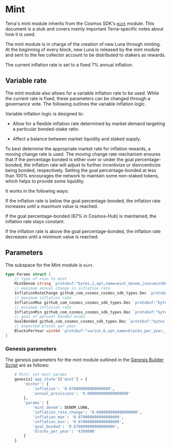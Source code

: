 
# Mint

<Admonition type="info">

Terra's mint module inherits from the Cosmos SDK's [`mint`](https://docs.cosmos.network/master/modules/mint/) module. This document is a stub and covers mainly important Terra-specific notes about how it is used.

</Admonition>

The mint module is in charge of the creation of new Luna through minting. At the beginning of every block, new Luna is released by the mint module and sent to the fee collector account to be distributed to stakers as rewards. 

The current inflation rate is set to a fixed 7% annual inflation.

## Variable rate

The mint module also allows for a variable inflation rate to be used. While the current rate is fixed, these parameters can be changed through a governance vote. The following outlines the variable inflation logic. 

Variable inflation logic is designed to: 
- Allow for a flexible inflation rate determined by market demand targeting a particular bonded-stake ratio.

- Affect a balance between market liquidity and staked supply.

To best determine the appropriate market rate for inflation rewards, a moving change rate is used. The moving change rate mechanism ensures that if the percentage bonded is either over or under the goal percentage-bonded, the inflation rate will adjust to further incentivize or disincentivize being bonded, respectively. Setting the goal percentage-bonded at less than 100% encourages the network to maintain some non-staked tokens, which helps to provide some liquidity.

It works in the following ways:

If the inflation rate is below the goal percentage-bonded, the inflation rate increases until a maximum value is reached.

If the goal percentage-bonded (67% in Cosmos-Hub) is maintained, the inflation rate stays constant.

If the inflation rate is above the goal percentage-bonded, the inflation rate decreases until a minimum value is reached.

## Parameters

The subspace for the Mint module is `mint`.

```go
type Params struct {
	// type of coin to mint
	MintDenom string `protobuf:"bytes,1,opt,name=mint_denom,json=mintDenom,proto3" json:"mint_denom,omitempty"`
	// maximum annual change in inflation rate
	InflationRateChange github_com_cosmos_cosmos_sdk_types.Dec `protobuf:"bytes,2,opt,name=inflation_rate_change,json=inflationRateChange,proto3,customtype=github.com/cosmos/cosmos-sdk/types.Dec" json:"inflation_rate_change" yaml:"inflation_rate_change"`
	// maximum inflation rate
	InflationMax github_com_cosmos_cosmos_sdk_types.Dec `protobuf:"bytes,3,opt,name=inflation_max,json=inflationMax,proto3,customtype=github.com/cosmos/cosmos-sdk/types.Dec" json:"inflation_max" yaml:"inflation_max"`
	// minimum inflation rate
	InflationMin github_com_cosmos_cosmos_sdk_types.Dec `protobuf:"bytes,4,opt,name=inflation_min,json=inflationMin,proto3,customtype=github.com/cosmos/cosmos-sdk/types.Dec" json:"inflation_min" yaml:"inflation_min"`
	// goal of percent bonded atoms
	GoalBonded github_com_cosmos_cosmos_sdk_types.Dec `protobuf:"bytes,5,opt,name=goal_bonded,json=goalBonded,proto3,customtype=github.com/cosmos/cosmos-sdk/types.Dec" json:"goal_bonded" yaml:"goal_bonded"`
	// expected blocks per year
	BlocksPerYear uint64 `protobuf:"varint,6,opt,name=blocks_per_year,json=blocksPerYear,proto3" json:"blocks_per_year,omitempty" yaml:"blocks_per_year"`
}
```
### Genesis parameters

The genesis parameters for the mint module outlined in the [Genesis Builder Script](https://github.com/terra-money/genesis-tools/blob/main/src/genesis_builder.py#L112) are as follows:

```py
    # Mint: set mint params
    genesis['app_state']['mint'] = {
        'minter': {
            'inflation': '0.070000000000000000',
            'annual_provisions': '0.000000000000000000'
        },
        'params': {
            'mint_denom': DENOM_LUNA,
            'inflation_rate_change': '0.000000000000000000',
            'inflation_max': '0.070000000000000000',
            'inflation_min': '0.070000000000000000',
            'goal_bonded': '0.670000000000000000',
            'blocks_per_year': '4360000'
        }
    }
```
